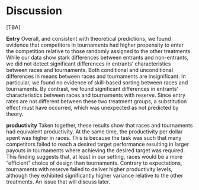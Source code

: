 
# Discussion

[TBA]


**Entry** Overall, and consistent with theoretical predictions, we found evidence that competitors in tournaments had higher propensity to enter the competition relative to those randomly assigned to the other treatments. While our data show stark differences between entrants and non-entrants, we did not detect significant differences in entrants' characteristics between races and tournaments. Both conditional and unconditional differences in means between races and tournaments are insignificant. In particular, we found no evidence of skill-based sorting between races and tournaments.  By contrast, we found significant differences in entrants' characteristics between races and tournaments with reserve. Since entry rates are not different between these two treatment groups, a substitution effect must have occurred, which was unexpected as not predicted by theory.


**productivity** Taken together, these results show that races and tournaments had equivalent productivity. At the same time, the productivity per dollar spent was higher in races. This is because the task was such that many competitors failed to reach a desired target performance resulting in larger payouts in tournaments where achieving the desired target was required. This finding suggests that, at least in our setting, races would be a more "efficient" choice of design than tournaments. Contrary to expectations, tournaments with reserve failed to deliver higher productivity levels, although they exhibited significantly higher variance relative to the other treatments. An issue that will discuss later. 
